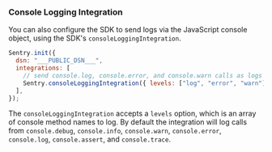 ### Console Logging Integration

You can also configure the SDK to send logs via the JavaScript console object, using the SDK's `consoleLoggingIntegration`.

```js
Sentry.init({
  dsn: "___PUBLIC_DSN___",
  integrations: [
    // send console.log, console.error, and console.warn calls as logs to Sentry
    Sentry.consoleLoggingIntegration({ levels: ["log", "error", "warn"] }),
  ],
});
```

The `consoleLoggingIntegration` accepts a `levels` option, which is an array of console method names to log. By default the integration will log calls from `console.debug`, `console.info`, `console.warn`, `console.error`, `console.log`, `console.assert`, and `console.trace`.
